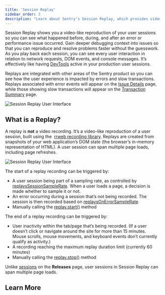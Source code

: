 ```yaml
---
title: 'Session Replay'
sidebar_order: 3
description: "Learn about Sentry's Session Replay, which provides video-like reproductions of user interactions on a site or web app."
---
```


<Include name="beta-note-session-replay.mdx" />

Session Replay shows you a video-like reproduction of your user sessions so you can see what happened before, during, and after an error or performance issue occurred. Gain deeper debugging context into issues so that you can reproduce and resolve problems faster without the guesswork. As you play back each session, you can see every user interaction in relation to network requests, DOM events, and console messages. It’s effectively like having [DevTools](https://developer.chrome.com/docs/devtools/overview/) active in your production user sessions.

Replays are integrated with other areas of the Sentry product so you can see how the user experience is impacted by errors and slow transactions. Replays associated with error events will appear on the [Issue Details](/product/issues/issue-details/) page, while those showing slow transactions will appear on the [Transaction Summary](/product/performance/transaction-summary/) page.

![Session Replay User Interface](session-replay.png)

## What is a Replay?

A replay is **not** a video recording. It’s a video-like reproduction of a user session, built using the  [rrweb recording library](https://www.rrweb.io/). Replays are created from snapshots of your web application’s DOM state (the browser’s in-memory representation of HTML). A user session can span multiple page loads, including page refreshes.

![Session Replay User Interface](session-replay-what-is-a-replay.png)

The start of a replay recording can be triggered by:

- A user session being part of a sampling rate, as controlled by [replaysSessionSampleRate](/platforms/javascript/session-replay/#sampling). When a user loads a page, a decision is made whether to sample it or not.
- An error occurring during a session that’s not being recorded. The session is then recorded based on [replaysOnErrorSampleRate](/platforms/javascript/session-replay/#sampling)
- Manually calling the [replay.start()](/platforms/javascript/session-replay/configuration/#start-and-stop-recording) method

The end of a replay recording can be triggered by:

- User inactivity within the tab/page that’s being recorded. (If a user doesn’t click or navigate around the site for more than 15 minutes. Mouse scrolls, mouse movements, and keyboard events don’t currently qualify as activity.)
- A recording reaching the maximum replay duration limit (currently 60 minutes)
- Manually calling the [replay.stop()](/platforms/javascript/session-replay/configuration/#start-and-stop-recording) method

<Note>

Unlike [sessions](/product/releases/health/#session) on the **Releases** page, user sessions in Session Replay can span multiple page loads.

</Note>

## Learn More

<PageGrid />
